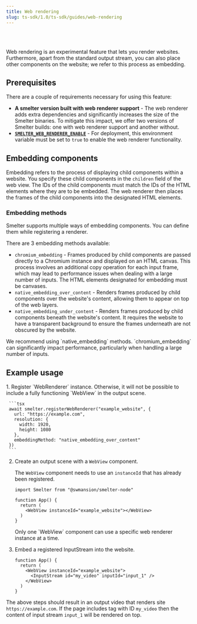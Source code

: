 ```yaml
---
title: Web rendering
slug: ts-sdk/1.0/ts-sdk/guides/web-rendering
---
```



<Badge text="Node.js" variant="tip" size="large" />

<br />

<br />

Web rendering is an experimental feature that lets you render websites. Furthermore, apart from the standard output stream, you can also place other components on the website; we refer to this process as embedding.

## Prerequisites

There are a couple of requirements necessary for using this feature:

* **A smelter version built with web renderer support** - The web renderer adds extra dependencies and significantly increases the size of the Smelter binaries. To mitigate this impact, we offer two versions of Smelter builds: one with web renderer support and another without.
* **[`SMELTER_WEB_RENDERER_ENABLE`](/ts-sdk/1.0/deployment/configuration#smelter_web_renderer_enable)** - For deployment, this environment variable must be set to `true` to enable the web renderer functionality.

## Embedding components

Embedding refers to the process of displaying child components within a website. You specify these child components in the `children` field of the web view. The IDs of the child components must match the IDs of the HTML elements where they are to be embedded. The web renderer then places the frames of the child components into the designated HTML elements.

### Embedding methods

Smelter supports multiple ways of embedding components. You can define them while registering a renderer.

There are 3 embedding methods available:

* `chromium_embedding` - Frames produced by child components are passed directly to a Chromium instance and displayed on an HTML canvas. This process involves an additional copy operation for each input frame, which may lead to performance issues when dealing with a large number of inputs. The HTML elements designated for embedding must be canvases.
* `native_embedding_over_content` - Renders frames produced by child components over the website's content, allowing them to appear on top of the web layers.
* `native_embedding_under_content` - Renders frames produced by child components beneath the website's content. It requires the website to have a transparent background to ensure the frames underneath are not obscured by the website.

<Aside type="caution">We recommend using `native_embedding` methods. `chromium_embedding` can significantly impact performance, particularly when handling a large number of inputs.</Aside>

## Example usage

<Steps>
  1. Register `WebRenderer` instance. Otherwise, it will not be possible to include a fully functioning `WebView` in the output scene.

     ```tsx
     await smelter.registerWebRenderer("example_website", {
       url: "https://example.com",
       resolution: {
         width: 1920,
         height: 1080
       },
       embeddingMethod: "native_embedding_over_content"
     })
     ```

  2. Create an output scene with a `WebView` component.

     The `WebView` component needs to use an `instanceId` that has already been registered.

     ```tsx
     import Smelter from "@swmansion/smelter-node"

     function App() {
       return (
         <WebView instanceId="example_website"></WebView>
       )
     }
     ```

     <Aside type="caution">Only one `WebView` component can use a specific web renderer instance at a time.</Aside>

  3. Embed a registered InputStream into the website.

     ```tsx {4}
     function App() {
       return (
         <WebView instanceId="example_website">
           <InputStream id="my_video" inputId="input_1" />
         </WebView>
       )
     }
     ```
</Steps>

The above steps should result in an output video that renders site `https://example.com`.
If the page includes tag with ID `my_video` then the content of input stream `input_1` will
be rendered on top.
